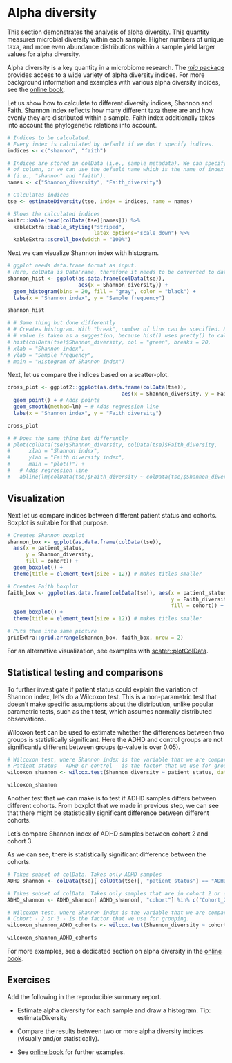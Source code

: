 # Alpha diversity

This section demonstrates the analysis of alpha diversity. This
quantity measures microbial diversity within each sample. Higher
numbers of unique taxa, and more even abundance distributions within a
sample yield larger values for alpha diversity.

Alpha diversity is a key quantity in a microbiome research. The [_mia_
package](https://microbiome.github.io/mia/) provides access to a wide
variety of alpha diversity indices. For more background information
and examples with various alpha diversity indices, see the [online
book](https://microbiome.github.io/OMA/microbiome-diversity.html#alpha-diversity).

Let us show how to calculate to different diversity indices, Shannon
and Faith. Shannon index reflects how many different taxa there are
and how evenly they are distributed within a sample. Faith index
additionally takes into account the phylogenetic relations into
account. 


```r
# Indices to be calculated. 
# Every index is calculated by default if we don't specify indices.
indices <- c("shannon", "faith")

# Indices are stored in colData (i.e., sample metadata). We can specify the name
# of column, or we can use the default name which is the name of index 
# (i.e., "shannon" and "faith"). 
names <- c("Shannon_diversity", "Faith_diversity")

# Calculates indices
tse <- estimateDiversity(tse, index = indices, name = names)

# Shows the calculated indices
knitr::kable(head(colData(tse)[names])) %>% 
  kableExtra::kable_styling("striped", 
                            latex_options="scale_down") %>% 
  kableExtra::scroll_box(width = "100%")
```

Next we can visualize Shannon index with histogram.

```r
# ggplot needs data.frame format as input.
# Here, colData is DataFrame, therefore it needs to be converted to data.frame
shannon_hist <- ggplot(as.data.frame(colData(tse)), 
                       aes(x = Shannon_diversity)) + 
  geom_histogram(bins = 20, fill = "gray", color = "black") +
  labs(x = "Shannon index", y = "Sample frequency")

shannon_hist
```


```r
# # Same thing but done differently
# # Creates histogram. With "break", number of bins can be specified. However, the
# # value is taken as a suggestion, because hist() uses pretty() to calculate breakpoints.
# hist(colData(tse)$Shannon_diversity, col = "green", breaks = 20,
# xlab = "Shannon index",
# ylab = "Sample frequency",
# main = "Histogram of Shannon index")
```


Next, let us compare the indices based on a scatter-plot.


```r
cross_plot <- ggplot2::ggplot(as.data.frame(colData(tse)), 
                                     aes(x = Shannon_diversity, y = Faith_diversity)) + 
  geom_point() + # Adds points
  geom_smooth(method=lm) + # Adds regression line
  labs(x = "Shannon index", y = "Faith diversity") 

cross_plot
```

```r
# # Does the same thing but differently
# plot(colData(tse)$Shannon_diversity, colData(tse)$Faith_diversity,
#      xlab = "Shannon index",
#      ylab = "Faith diversity index",
#      main = "plot()") +
#   # Adds regression line
#   abline(lm(colData(tse)$Faith_diversity ~ colData(tse)$Shannon_diversity)) 
```

## Visualization

Next let us compare indices between different patient status and
cohorts. Boxplot is suitable for that purpose.

```r
# Creates Shannon boxplot 
shannon_box <- ggplot(as.data.frame(colData(tse)),
  aes(x = patient_status, 
      y = Shannon_diversity,
      fill = cohort)) + 
  geom_boxplot() +
  theme(title = element_text(size = 12)) # makes titles smaller

# Creates Faith boxplot 
faith_box <- ggplot(as.data.frame(colData(tse)), aes(x = patient_status, 
                                                     y = Faith_diversity, 
                                                     fill = cohort)) + 
  geom_boxplot() +
  theme(title = element_text(size = 12)) # makes titles smaller

# Puts them into same picture
gridExtra::grid.arrange(shannon_box, faith_box, nrow = 2)

```

For an alternative visualization, see examples with [scater::plotColData](https://microbiome.github.io/OMA/microbiome-diversity.html#alpha-diversity).



## Statistical testing and comparisons

To further investigate if patient status could explain the variation
of Shannon index, let's do a Wilcoxon test. This is a non-parametric
test that doesn't make specific assumptions about the distribution,
unlike popular parametric tests, such as the t test, which assumes
normally distributed observations.

Wilcoxon test can be used to estimate whether the differences between
two groups is statistically significant. Here the ADHD and control
groups are not significantly different between groups (p-value is over
0.05).


```r
# Wilcoxon test, where Shannon index is the variable that we are comparing. 
# Patient status - ADHD or control - is the factor that we use for grouping. 
wilcoxon_shannon <- wilcox.test(Shannon_diversity ~ patient_status, data = colData(tse))

wilcoxon_shannon
```

Another test that we can make is to test if ADHD samples differs between different
cohorts. From boxplot that we made in previous step, we can see that there might 
be statistically significant difference between different cohorts.

Let's compare Shannon index of ADHD samples between cohort 2 and cohort 3.

As we can see, there is statistically significant difference between the cohorts.

```r
# Takes subset of colData. Takes only ADHD samples
ADHD_shannon <- colData(tse)[ colData(tse)[, "patient_status"] == "ADHD" , ]

# Takes subset of colData. Takes only samples that are in cohort 2 or cohort 3.
ADHD_shannon <- ADHD_shannon[ ADHD_shannon[, "cohort"] %in% c("Cohort_2", "Cohort_3") , ]

# Wilcoxon test, where Shannon index is the variable that we are comparing. 
# Cohort - 2 or 3 - is the factor that we use for grouping. 
wilcoxon_shannon_ADHD_cohorts <- wilcox.test(Shannon_diversity ~ cohort, data = ADHD_shannon)

wilcoxon_shannon_ADHD_cohorts
```

For more examples, see a dedicated section on alpha diversity in the
[online book](https://microbiome.github.io/OMA/).



## Exercises

Add the following in the reproducible summary report.

* Estimate alpha diversity for each sample and draw a histogram. Tip:
  estimateDiversity

* Compare the results between two or more
  alpha diversity indices (visually and/or statistically).

* See [online book](https://microbiome.github.io/OMA/) for further examples.

